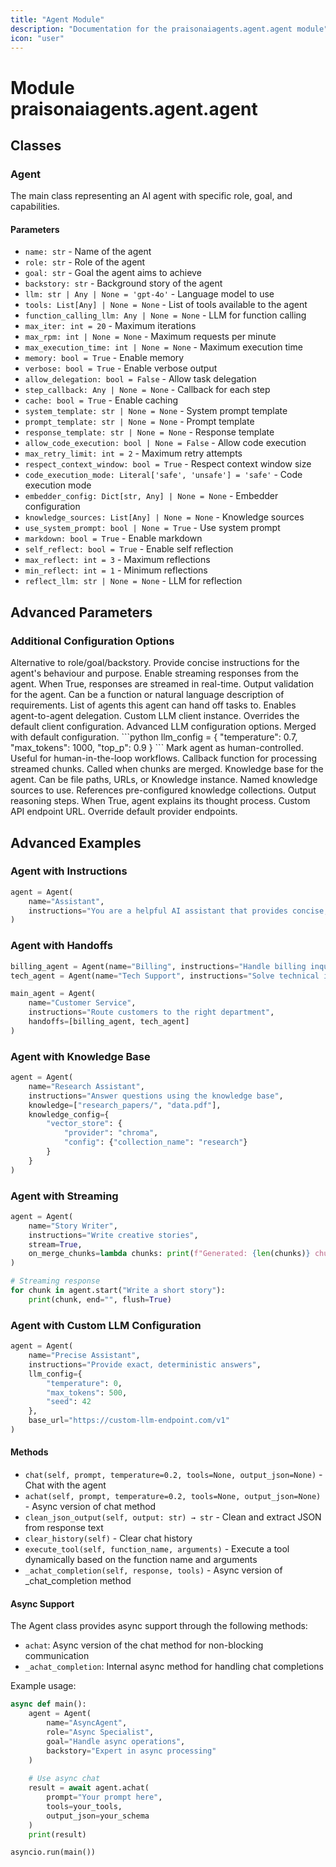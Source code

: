 ```yaml
---
title: "Agent Module"
description: "Documentation for the praisonaiagents.agent.agent module"
icon: "user"
---
```


# Module praisonaiagents.agent.agent

## Classes

### Agent
The main class representing an AI agent with specific role, goal, and capabilities.

#### Parameters
- `name: str` - Name of the agent
- `role: str` - Role of the agent
- `goal: str` - Goal the agent aims to achieve
- `backstory: str` - Background story of the agent
- `llm: str | Any | None = 'gpt-4o'` - Language model to use
- `tools: List[Any] | None = None` - List of tools available to the agent
- `function_calling_llm: Any | None = None` - LLM for function calling
- `max_iter: int = 20` - Maximum iterations
- `max_rpm: int | None = None` - Maximum requests per minute
- `max_execution_time: int | None = None` - Maximum execution time
- `memory: bool = True` - Enable memory
- `verbose: bool = True` - Enable verbose output
- `allow_delegation: bool = False` - Allow task delegation
- `step_callback: Any | None = None` - Callback for each step
- `cache: bool = True` - Enable caching
- `system_template: str | None = None` - System prompt template
- `prompt_template: str | None = None` - Prompt template
- `response_template: str | None = None` - Response template
- `allow_code_execution: bool | None = False` - Allow code execution
- `max_retry_limit: int = 2` - Maximum retry attempts
- `respect_context_window: bool = True` - Respect context window size
- `code_execution_mode: Literal['safe', 'unsafe'] = 'safe'` - Code execution mode
- `embedder_config: Dict[str, Any] | None = None` - Embedder configuration
- `knowledge_sources: List[Any] | None = None` - Knowledge sources
- `use_system_prompt: bool | None = True` - Use system prompt
- `markdown: bool = True` - Enable markdown
- `self_reflect: bool = True` - Enable self reflection
- `max_reflect: int = 3` - Maximum reflections
- `min_reflect: int = 1` - Minimum reflections
- `reflect_llm: str | None = None` - LLM for reflection

## Advanced Parameters

### Additional Configuration Options

<ParamField path="instructions" type="str" optional>
  Alternative to role/goal/backstory. Provide concise instructions for the agent's behaviour and purpose.
</ParamField>

<ParamField path="stream" type="bool" default="False" optional>
  Enable streaming responses from the agent. When True, responses are streamed in real-time.
</ParamField>

<ParamField path="guardrail" type="Union[Callable, str]" optional>
  Output validation for the agent. Can be a function or natural language description of requirements.
</ParamField>

<ParamField path="handoffs" type="List[Union[Agent, Handoff]]" optional>
  List of agents this agent can hand off tasks to. Enables agent-to-agent delegation.
</ParamField>

<ParamField path="client" type="Any" optional>
  Custom LLM client instance. Overrides the default client configuration.
</ParamField>

<ParamField path="llm_config" type="Dict[str, Any]" optional>
  Advanced LLM configuration options. Merged with default configuration.
  ```python
  llm_config = {
      "temperature": 0.7,
      "max_tokens": 1000,
      "top_p": 0.9
  }
  ```
</ParamField>

<ParamField path="is_human" type="bool" default="False" optional>
  Mark agent as human-controlled. Useful for human-in-the-loop workflows.
</ParamField>

<ParamField path="on_merge_chunks" type="Callable" optional>
  Callback function for processing streamed chunks. Called when chunks are merged.
</ParamField>

<ParamField path="knowledge" type="Union[List[str], Any]" optional>
  Knowledge base for the agent. Can be file paths, URLs, or Knowledge instance.
</ParamField>

<ParamField path="knowledge_sources" type="List[str]" optional>
  Named knowledge sources to use. References pre-configured knowledge collections.
</ParamField>

<ParamField path="show_reasoning" type="bool" default="False" optional>
  Output reasoning steps. When True, agent explains its thought process.
</ParamField>

<ParamField path="base_url" type="str" optional>
  Custom API endpoint URL. Override default provider endpoints.
</ParamField>

## Advanced Examples

### Agent with Instructions

```python
agent = Agent(
    name="Assistant",
    instructions="You are a helpful AI assistant that provides concise, accurate answers."
)
```

### Agent with Handoffs

```python
billing_agent = Agent(name="Billing", instructions="Handle billing inquiries")
tech_agent = Agent(name="Tech Support", instructions="Solve technical issues")

main_agent = Agent(
    name="Customer Service",
    instructions="Route customers to the right department",
    handoffs=[billing_agent, tech_agent]
)
```

### Agent with Knowledge Base

```python
agent = Agent(
    name="Research Assistant",
    instructions="Answer questions using the knowledge base",
    knowledge=["research_papers/", "data.pdf"],
    knowledge_config={
        "vector_store": {
            "provider": "chroma",
            "config": {"collection_name": "research"}
        }
    }
)
```

### Agent with Streaming

```python
agent = Agent(
    name="Story Writer",
    instructions="Write creative stories",
    stream=True,
    on_merge_chunks=lambda chunks: print(f"Generated: {len(chunks)} chunks")
)

# Streaming response
for chunk in agent.start("Write a short story"):
    print(chunk, end="", flush=True)
```

### Agent with Custom LLM Configuration

```python
agent = Agent(
    name="Precise Assistant",
    instructions="Provide exact, deterministic answers",
    llm_config={
        "temperature": 0,
        "max_tokens": 500,
        "seed": 42
    },
    base_url="https://custom-llm-endpoint.com/v1"
)
```

#### Methods
- `chat(self, prompt, temperature=0.2, tools=None, output_json=None)` - Chat with the agent
- `achat(self, prompt, temperature=0.2, tools=None, output_json=None)` - Async version of chat method
- `clean_json_output(self, output: str) → str` - Clean and extract JSON from response text
- `clear_history(self)` - Clear chat history
- `execute_tool(self, function_name, arguments)` - Execute a tool dynamically based on the function name and arguments
- `_achat_completion(self, response, tools)` - Async version of _chat_completion method

#### Async Support
The Agent class provides async support through the following methods:

- `achat`: Async version of the chat method for non-blocking communication
- `_achat_completion`: Internal async method for handling chat completions

Example usage:
```python
async def main():
    agent = Agent(
        name="AsyncAgent",
        role="Async Specialist",
        goal="Handle async operations",
        backstory="Expert in async processing"
    )
    
    # Use async chat
    result = await agent.achat(
        prompt="Your prompt here",
        tools=your_tools,
        output_json=your_schema
    )
    print(result)

asyncio.run(main())
```